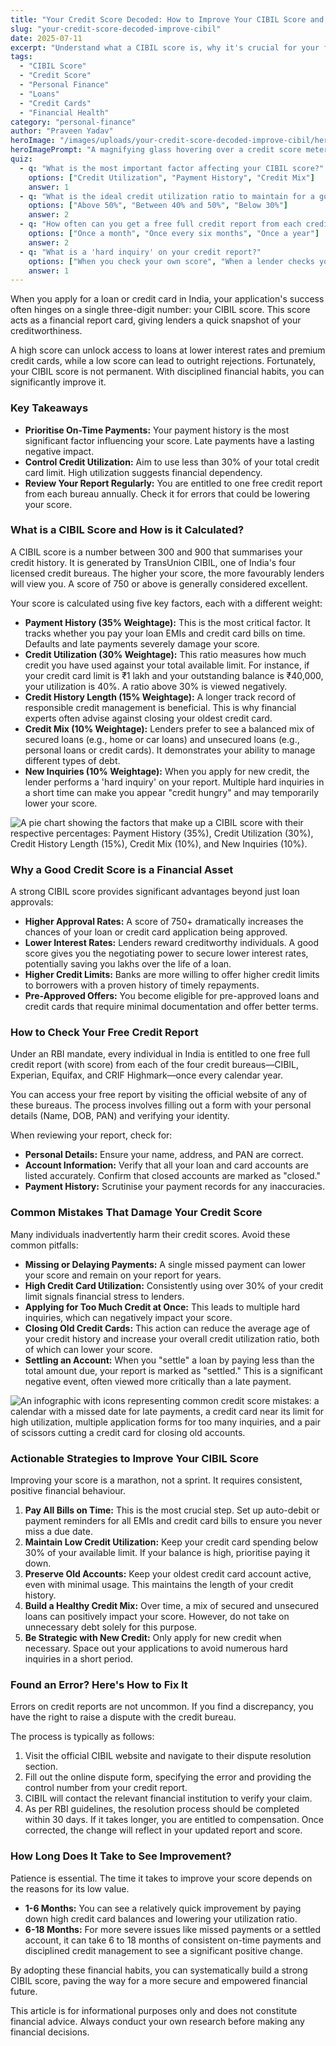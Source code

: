 ```yaml
---
title: "Your Credit Score Decoded: How to Improve Your CIBIL Score and Why It Matters"
slug: "your-credit-score-decoded-improve-cibil"
date: 2025-07-11
excerpt: "Understand what a CIBIL score is, why it's crucial for your financial health, and learn practical, step-by-step strategies to improve it. From checking your free report to correcting errors, this guide has you covered."
tags:
  - "CIBIL Score"
  - "Credit Score"
  - "Personal Finance"
  - "Loans"
  - "Credit Cards"
  - "Financial Health"
category: "personal-finance"
author: "Praveen Yadav"
heroImage: "/images/uploads/your-credit-score-decoded-improve-cibil/hero-image.jpg"
heroImagePrompt: "A magnifying glass hovering over a credit score meter, with numbers ranging from 300 to 900, symbolizing the analysis and understanding of a CIBIL score."
quiz:
  - q: "What is the most important factor affecting your CIBIL score?"
    options: ["Credit Utilization", "Payment History", "Credit Mix"]
    answer: 1
  - q: "What is the ideal credit utilization ratio to maintain for a good CIBIL score?"
    options: ["Above 50%", "Between 40% and 50%", "Below 30%"]
    answer: 2
  - q: "How often can you get a free full credit report from each credit bureau in India as per RBI mandate?"
    options: ["Once a month", "Once every six months", "Once a year"]
    answer: 2
  - q: "What is a 'hard inquiry' on your credit report?"
    options: ["When you check your own score", "When a lender checks your score for a loan application", "An error in the report"]
    answer: 1
---
```


When you apply for a loan or credit card in India, your application's success often hinges on a single three-digit number: your CIBIL score. This score acts as a financial report card, giving lenders a quick snapshot of your creditworthiness.

A high score can unlock access to loans at lower interest rates and premium credit cards, while a low score can lead to outright rejections. Fortunately, your CIBIL score is not permanent. With disciplined financial habits, you can significantly improve it.

### Key Takeaways
*   **Prioritise On-Time Payments:** Your payment history is the most significant factor influencing your score. Late payments have a lasting negative impact.
*   **Control Credit Utilization:** Aim to use less than 30% of your total credit card limit. High utilization suggests financial dependency.
*   **Review Your Report Regularly:** You are entitled to one free credit report from each bureau annually. Check it for errors that could be lowering your score.

### What is a CIBIL Score and How is it Calculated?

A CIBIL score is a number between 300 and 900 that summarises your credit history. It is generated by TransUnion CIBIL, one of India's four licensed credit bureaus. The higher your score, the more favourably lenders will view you. A score of 750 or above is generally considered excellent.

Your score is calculated using five key factors, each with a different weight:

*   **Payment History (35% Weightage):** This is the most critical factor. It tracks whether you pay your loan EMIs and credit card bills on time. Defaults and late payments severely damage your score.
*   **Credit Utilization (30% Weightage):** This ratio measures how much credit you have used against your total available limit. For instance, if your credit card limit is ₹1 lakh and your outstanding balance is ₹40,000, your utilization is 40%. A ratio above 30% is viewed negatively.
*   **Credit History Length (15% Weightage):** A longer track record of responsible credit management is beneficial. This is why financial experts often advise against closing your oldest credit card.
*   **Credit Mix (10% Weightage):** Lenders prefer to see a balanced mix of secured loans (e.g., home or car loans) and unsecured loans (e.g., personal loans or credit cards). It demonstrates your ability to manage different types of debt.
*   **New Inquiries (10% Weightage):** When you apply for new credit, the lender performs a 'hard inquiry' on your report. Multiple hard inquiries in a short time can make you appear "credit hungry" and may temporarily lower your score.

![A pie chart showing the factors that make up a CIBIL score with their respective percentages: Payment History (35%), Credit Utilization (30%), Credit History Length (15%), Credit Mix (10%), and New Inquiries (10%).](/images/uploads/your-credit-score-decoded-improve-cibil/cibil-score-factors.png)

### Why a Good Credit Score is a Financial Asset

A strong CIBIL score provides significant advantages beyond just loan approvals:

*   **Higher Approval Rates:** A score of 750+ dramatically increases the chances of your loan or credit card application being approved.
*   **Lower Interest Rates:** Lenders reward creditworthy individuals. A good score gives you the negotiating power to secure lower interest rates, potentially saving you lakhs over the life of a loan.
*   **Higher Credit Limits:** Banks are more willing to offer higher credit limits to borrowers with a proven history of timely repayments.
*   **Pre-Approved Offers:** You become eligible for pre-approved loans and credit cards that require minimal documentation and offer better terms.

### How to Check Your Free Credit Report

Under an RBI mandate, every individual in India is entitled to one free full credit report (with score) from each of the four credit bureaus—CIBIL, Experian, Equifax, and CRIF Highmark—once every calendar year.

You can access your free report by visiting the official website of any of these bureaus. The process involves filling out a form with your personal details (Name, DOB, PAN) and verifying your identity.

When reviewing your report, check for:
*   **Personal Details:** Ensure your name, address, and PAN are correct.
*   **Account Information:** Verify that all your loan and card accounts are listed accurately. Confirm that closed accounts are marked as "closed."
*   **Payment History:** Scrutinise your payment records for any inaccuracies.

### Common Mistakes That Damage Your Credit Score

Many individuals inadvertently harm their credit scores. Avoid these common pitfalls:

*   **Missing or Delaying Payments:** A single missed payment can lower your score and remain on your report for years.
*   **High Credit Card Utilization:** Consistently using over 30% of your credit limit signals financial stress to lenders.
*   **Applying for Too Much Credit at Once:** This leads to multiple hard inquiries, which can negatively impact your score.
*   **Closing Old Credit Cards:** This action can reduce the average age of your credit history and increase your overall credit utilization ratio, both of which can lower your score.
*   **Settling an Account:** When you "settle" a loan by paying less than the total amount due, your report is marked as "settled." This is a significant negative event, often viewed more critically than a late payment.

![An infographic with icons representing common credit score mistakes: a calendar with a missed date for late payments, a credit card near its limit for high utilization, multiple application forms for too many inquiries, and a pair of scissors cutting a credit card for closing old accounts.](/images/uploads/your-credit-score-decoded-improve-cibil/credit-score-mistakes.png)

### Actionable Strategies to Improve Your CIBIL Score

Improving your score is a marathon, not a sprint. It requires consistent, positive financial behaviour.

1.  **Pay All Bills on Time:** This is the most crucial step. Set up auto-debit or payment reminders for all EMIs and credit card bills to ensure you never miss a due date.
2.  **Maintain Low Credit Utilization:** Keep your credit card spending below 30% of your available limit. If your balance is high, prioritise paying it down.
3.  **Preserve Old Accounts:** Keep your oldest credit card account active, even with minimal usage. This maintains the length of your credit history.
4.  **Build a Healthy Credit Mix:** Over time, a mix of secured and unsecured loans can positively impact your score. However, do not take on unnecessary debt solely for this purpose.
5.  **Be Strategic with New Credit:** Only apply for new credit when necessary. Space out your applications to avoid numerous hard inquiries in a short period.

### Found an Error? Here's How to Fix It

Errors on credit reports are not uncommon. If you find a discrepancy, you have the right to raise a dispute with the credit bureau.

The process is typically as follows:
1.  Visit the official CIBIL website and navigate to their dispute resolution section.
2.  Fill out the online dispute form, specifying the error and providing the control number from your credit report.
3.  CIBIL will contact the relevant financial institution to verify your claim.
4.  As per RBI guidelines, the resolution process should be completed within 30 days. If it takes longer, you are entitled to compensation. Once corrected, the change will reflect in your updated report and score.

### How Long Does It Take to See Improvement?

Patience is essential. The time it takes to improve your score depends on the reasons for its low value.

*   **1-6 Months:** You can see a relatively quick improvement by paying down high credit card balances and lowering your utilization ratio.
*   **6-18 Months:** For more severe issues like missed payments or a settled account, it can take 6 to 18 months of consistent on-time payments and disciplined credit management to see a significant positive change.

By adopting these financial habits, you can systematically build a strong CIBIL score, paving the way for a more secure and empowered financial future.

This article is for informational purposes only and does not constitute financial advice. Always conduct your own research before making any financial decisions.